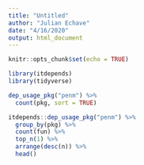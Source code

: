 ```yaml
---
title: "Untitled"
author: "Julian Echave"
date: "4/16/2020"
output: html_document
---
```


```r
knitr::opts_chunk$set(echo = TRUE)
```



```r
library(itdepends)
library(tidyverse)
```

```r
dep_usage_pkg("penm") %>% 
  count(pkg, sort = TRUE)
```


```r
itdepends::dep_usage_pkg("penm") %>%
  group_by(pkg) %>%
  count(fun) %>%
  top_n(1) %>%
  arrange(desc(n)) %>%
  head()
```

